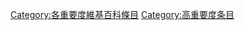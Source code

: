 {{Articles by Importance|topic=维基百科|project=维基百科|format=toc}}
{{Wikipedia category}}
{{emptycat}}

[[Category:各重要度維基百科條目|Category:各重要度維基百科條目]]
[[Category:高重要度条目|Category:高重要度条目]]